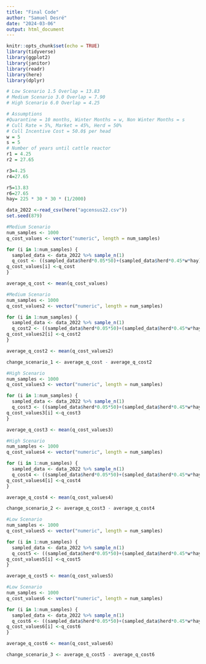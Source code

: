 ```yaml
---
title: "Final Code"
author: "Samuel Desré"
date: "2024-03-06"
output: html_document
---
```


```r
knitr::opts_chunk$set(echo = TRUE)
library(tidyverse)
library(ggplot2)
library(janitor)
library(readr)
library(here)
library(dplyr)
```


```r
# Low Scenario 1.5 Overlap = 13.83
# Medium Scenario 3.0 Overlap = 7.90
# High Scenario 6.0 Overlap = 4.25
```



```r
# Assumptions
#Quarantine = 10 months, Winter Months = w, Non Winter Months = s
# Cull Rate = 5%, Market = 45%, Herd = 50%
# Cull Incentive Cost = 50.0$ per head
w = 5
s = 5
# Number of years until cattle reactor
r1 = 4.25
r2 = 27.65

r3=4.25
r4=27.65

r5=13.83
r6=27.65
hay= 225 * 30 * 30 * (1/2000)

data_2022 <-read_csv(here("agcensus22.csv"))
set.seed(879)

#Medium Scenario
num_samples <- 1000
q_cost_values <- vector("numeric", length = num_samples)

for (i in 1:num_samples) {
  sampled_data <- data_2022 %>% sample_n(1)
  q_cost <- ((sampled_data$herd*0.05*50)+(sampled_data$herd*0.45*w*hay)+(sampled_data$herd*0.45*s*hay)+(sampled_data$herd*0.5*s*hay))*(1/r1)
q_cost_values[i] <-q_cost
}

average_q_cost <- mean(q_cost_values)
```



```r
#Medium Scenario
num_samples <- 1000
q_cost_values2 <- vector("numeric", length = num_samples)

for (i in 1:num_samples) {
  sampled_data <- data_2022 %>% sample_n(1)
  q_cost2 <- ((sampled_data$herd*0.05*50)+(sampled_data$herd*0.45*w*hay)+(sampled_data$herd*0.45*s*hay)+(sampled_data$herd*0.5*s*hay))*(1/r2)
q_cost_values2[i] <-q_cost2
}

average_q_cost2 <- mean(q_cost_values2)

change_scenario_1 <- average_q_cost - average_q_cost2
```













```r
#High Scenario
num_samples <- 1000
q_cost_values3 <- vector("numeric", length = num_samples)

for (i in 1:num_samples) {
  sampled_data <- data_2022 %>% sample_n(1)
  q_cost3 <- ((sampled_data$herd*0.05*50)+(sampled_data$herd*0.45*w*hay)+(sampled_data$herd*0.45*s*hay)+(sampled_data$herd*0.5*s*hay))*(1/r3)
q_cost_values3[i] <-q_cost3
}

average_q_cost3 <- mean(q_cost_values3)
```

```r
#High Scenario
num_samples <- 1000
q_cost_values4 <- vector("numeric", length = num_samples)

for (i in 1:num_samples) {
  sampled_data <- data_2022 %>% sample_n(1)
  q_cost4 <- ((sampled_data$herd*0.05*50)+(sampled_data$herd*0.45*w*hay)+(sampled_data$herd*0.45*s*hay)+(sampled_data$herd*0.5*s*hay))*(1/r4)
q_cost_values4[i] <-q_cost4
}

average_q_cost4 <- mean(q_cost_values4)

change_scenario_2 <- average_q_cost3 - average_q_cost4
```

```r
#Low Scenario
num_samples <- 1000
q_cost_values5 <- vector("numeric", length = num_samples)

for (i in 1:num_samples) {
  sampled_data <- data_2022 %>% sample_n(1)
  q_cost5 <- ((sampled_data$herd*0.05*50)+(sampled_data$herd*0.45*w*hay)+(sampled_data$herd*0.45*s*hay)+(sampled_data$herd*0.5*s*hay))*(1/r5)
q_cost_values5[i] <-q_cost5
}

average_q_cost5 <- mean(q_cost_values5)
```

```r
#Low Scenario
num_samples <- 1000
q_cost_values6 <- vector("numeric", length = num_samples)

for (i in 1:num_samples) {
  sampled_data <- data_2022 %>% sample_n(1)
  q_cost6 <- ((sampled_data$herd*0.05*50)+(sampled_data$herd*0.45*w*hay)+(sampled_data$herd*0.45*s*hay)+(sampled_data$herd*0.5*s*hay))*(1/r6)
q_cost_values6[i] <-q_cost6
}

average_q_cost6 <- mean(q_cost_values6)

change_scenario_3 <- average_q_cost5 - average_q_cost6

```

